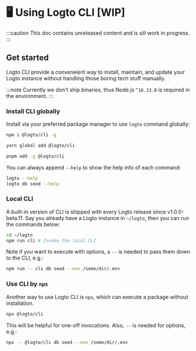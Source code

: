 
# 🖥 Using Logto CLI [WIP]

:::caution
This doc contains unreleased content and is sill work in progress.
:::

## Get started

Logto CLI provide a conveneient way to install, maintain, and update your Logto instance without handling those boring tech stuff manually.

:::note
Currently we don't ship binaries, thus Node.js `^16.13.0` is required in the environment.
:::

### Install CLI globally

Install via your preferred package manager to use `logto` command globally:

<Tabs>

  <TabItem value="npm" label="npm">

```bash
npm i @logto/cli -g
```

  </TabItem>
  <TabItem value="yarn" label="Yarn">

```bash
yarn global add @logto/cli
```

  </TabItem>
  <TabItem value="pnpm" label="pnpm">

```bash
pnpm add -g @logto/cli
```

  </TabItem>

</Tabs>

You can always append `--help` to show the help info of each command:

```bash
logto --help
logto db seed --help
```

### Local CLI

A built-in version of CLI is shipped with every Logto release since v1.0.0-beta.11. Say you already have a Logto instance in `~/logto`, then you can run the commands below:

```bash
cd ~/logto
npm run cli # Invoke the local CLI
```

Note if you want to execute with options, a `--` is needed to pass them down to the CLI, e.g.:

```bash
npm run -- cli db seed --env /some/dir/.env
```

### Use CLI by `npx`

Another way to use Logto CLI is `npx`, which can execute a package without installation.

```bash
npx @logto/cli
```

This will be helpful for one-off invocations. Also, `--` is needed for options, e.g.:

```bash
npx -- @logto/cli db seed --env /some/dir/.env
```
